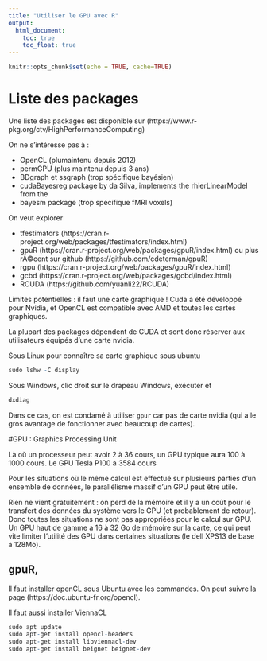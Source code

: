 ```yaml
---
title: "Utiliser le GPU avec R"
output: 
  html_document:
    toc: true
    toc_float: true
---
```


```r
knitr::opts_chunk$set(echo = TRUE, cache=TRUE)
```

# Liste des packages
Une liste des packages est disponible sur (https://www.r-pkg.org/ctv/HighPerformanceComputing)

On ne s'intéresse pas à :

- OpenCL  (plumaintenu depuis 2012)
- permGPU (plus maintenu depuis 3 ans)
- BDgraph et  ssgraph (trop spécifique bayésien)
- cudaBayesreg package by da Silva, implements the rhierLinearModel from the 
- bayesm package (trop spécifique fMRI voxels)

On veut explorer 

- tfestimators (https://cran.r-project.org/web/packages/tfestimators/index.html)
- gpuR (https://cran.r-project.org/web/packages/gpuR/index.html) ou plus rÃ©cent sur github (https://github.com/cdeterman/gpuR)
- rgpu (https://cran.r-project.org/web/packages/gpuR/index.html)
- gcbd (https://cran.r-project.org/web/packages/gcbd/index.html)
- RCUDA (https://github.com/yuanli22/RCUDA)


Limites potentielles : il faut une carte graphique !
Cuda a été développé pour Nvidia, et OpenCL est compatible avec AMD et toutes les cartes graphiques. 

La plupart des packages dépendent de CUDA et sont donc réserver aux utilisateurs équipés d'une carte nvidia.

Sous Linux pour connaître sa carte graphique sous ubuntu 

```r
sudo lshw -C display
```

Sous Windows, clic droit sur le drapeau Windows, exécuter et
```r
dxdiag
```


Dans ce cas, on est condamé  à utiliser `gpur` car pas de carte nvidia (qui a le gros avantage de fonctionner avec beaucoup de cartes).

#GPU : Graphics Processing Unit

Là où un processeur peut avoir 2 à 36 cours, un GPU typique aura 100 à 1000 cours. Le GPU Tesla P100 a 3584 cours

Pour les situations où le même calcul est effectué sur plusieurs parties d'un ensemble de données, le parallélisme massif d'un GPU peut être utile.

Rien ne vient gratuitement : on perd de la mémoire et il y a un coût pour le transfert des données du système vers le GPU (et probablement de retour). Donc toutes les situations ne sont pas appropriées pour le calcul sur GPU. Un GPU haut de gamme a 16 à 32 Go de mémoire sur la carte, ce qui peut vite limiter l'utilité des GPU dans certaines situations (le dell  XPS13 de base a 128Mo).

## gpuR, 

Il faut installer openCL sous Ubuntu avec les commandes. On peut suivre la page 
(https://doc.ubuntu-fr.org/opencl).

Il faut aussi installer ViennaCL

```r
sudo apt update
sudo apt-get install opencl-headers
sudo apt-get install libviennacl-dev
sudo apt-get install beignet beignet-dev

```

<!-- Une vignette très utile et très bien faite (https://cran.r-project.org/web/packages/gpuR/vignettes/gpuR.pdf) -->


<!-- Sous Windows un `install.packages()` classique fonctionne très bien. -->

<!-- #Fonctionnement -->
<!-- Voyons l'exemple ci-dessous sur des multiplications matriciels -->

<!-- ```{r } -->
<!-- library(gpuR) -->
<!-- ORDER = 1024 -->

<!-- A = matrix(rnorm(ORDER^2), nrow=ORDER) -->
<!-- B = matrix(rnorm(ORDER^2), nrow=ORDER) -->
<!-- gpuA = gpuMatrix(A, type="double") #float possible -->
<!-- gpuB = gpuMatrix(B, type="double") -->
<!-- vclA = vclMatrix(A) -->
<!-- vclB = vclMatrix(B) -->


<!-- system.time(A %*% B) -->
<!-- system.time(gpuA %*% gpuB) -->
<!-- system.time(vclA %*% vclB) -->

<!-- ``` -->

<!-- La librairie gpuR utilise les classes S4 (même si on ne va pas utiliser cette fonctionnalité ici). L'objet gpuMatrix pointe sur une matrice dans la RAM qui est ensuite calculée par le GPU lorsqu'elle est appelée par une fonction. Cela évite que R recopie l'objet a chaque appel. Ceci peut se voir par exemple : -->

<!-- ```{r } -->
<!-- library(pryr) -->

<!-- x = matrix(rnorm(16), 4) -->
<!-- y = x -->

<!-- address(x) -->
<!-- address(y) -->

<!-- y[1,1] = 0 -->
<!-- address(x) -->
<!-- address(y) -->

<!-- x = gpuMatrix(rnorm(16), 4, 4) -->
<!-- y = x -->

<!-- x@address -->
<!-- y@address -->

<!-- y[1,1] = 0 -->
<!-- x@address -->
<!-- y@address -->

<!-- ``` -->

<!-- Chaque nouvelle variable affectée à cet objet ne copiera que le pointeur, rendant ainsi le programme plus efficace en termes de mémoire. Toutefois, la classe gpuMatrix nécessite toujours d'allouer de la mémoire GPU et de copier les données sur l'appareil pour chaque appel de fonction. Les fonctions les plus couramment utilisées sont présentes et en particulier les fonctions` % *%, +, -, *, /, crossprod, tcrossprod et trig`. Un utilisateur R peut créer ces objets et tirer parti des ressources GPU sans avoir besoin de connaître un tas de fonctions qui pourraient casser les algorithmes existants. Ceci signifie aussi que le gain est plus faible pour des fonctions plus évoluées -->

<!-- Pour les classes gpuMatix et gpuVector, il existe une classe vclMatrix et vclVector close qui pointe vers les objets qui persistent dans la RAM du processeur graphique. De cette manière, l'utilisateur décide explicitement du moment où les données doivent être déplacées dans la RAM. En évitant les transferts de données inutiles les performances peuvent être considérablement améliorées. L'autre intérêt de vclMatrix est la scalabilité : On peut regarder ce qui se passe en doublant la taille de la matrice. -->

<!-- ```{r } -->
<!-- ORDER =2048 -->

<!-- A = matrix(rnorm(ORDER^2), nrow=ORDER) -->
<!-- B = matrix(rnorm(ORDER^2), nrow=ORDER) -->
<!-- gpuA = gpuMatrix(A, type="double") -->
<!-- gpuB = gpuMatrix(B, type="double") -->
<!-- vclA = vclMatrix(A) -->
<!-- vclB = vclMatrix(B) -->


<!-- system.time(A %*% B) -->
<!-- system.time(gpuA %*% gpuB) -->
<!-- system.time(vclA %*% vclB) -->

<!-- ``` -->

<!-- Petit détail : pour traduire unne gpuMatrix ou un vclMatrix en matrice classque il suffit de rajouter les crochets -->

<!-- ```{r } -->
<!-- class(gpuA) -->
<!-- class(gpuA[]) -->
<!-- class(vclA) -->
<!-- class(vclA[]) -->

<!-- ``` -->
<!-- ##Quelques limites -->

<!-- Si l'on sort des fonctions adaptés pour `gpuR` le gain tombe immédiatement.  -->

<!-- ```{r } -->
<!-- ORDER =1024 -->

<!-- A = matrix(rnorm(ORDER^2), nrow=ORDER) -->
<!-- gpuA = gpuMatrix(A, type="double") -->
<!-- vclA = vclMatrix(A) -->

<!-- system.time(solve(A)) -->
<!-- system.time(solve(gpuA)) -->
<!-- system.time(solve(vclA)) -->



<!-- system.time(svd(A)) -->
<!-- system.time(svd(gpuA)) -->
<!-- system.time(svd(vclA)) -->
<!-- ``` -->

<!-- Ensuite la taille des objets est limitée par la taille de la RAM GPU (la fonction `gc()` permet de voir la taille des objets dans le garbage collector de R) -->
<!-- # Comment choisir sa carte graphique -->

<!-- Des configurations luxueuses peuvent avoir plusieurs cartes et il est donc utile de pouvoir chosir.  -->

<!-- - `listContexts()` donne la liste des cartes -->
<!-- - `currentContext()` donne la carte utilisée -->
<!-- - `setContext(id=2)` spécifie la carte à utiliser -->

<!-- Enfin `gpuInfo()` donne les infos sur la carte graphique (et en particulier le nombre de coeur). -->

<!-- ## RCUDA -->
<!-- CUDA est le framework développé par NVIDIA pour pour gérer ses GPU -->

<!-- RCUDA est l'interface R et est uniquement développé pour LINUX -->

<!-- Sous Windows, l'enfer commence : il faut écrire le code CUDA ; l'exporter en dll et charger le dll sous R -->

<!-- Le code CUDA nécessite de définr le code executé par chaque thread dans chaque bloc. Puis de gérr l'allocation mémoire dans chaque bloc et dans chaque thread.  -->

<!-- Deux ressources importantes : -->

<!-- -(https://devblogs.nvidia.com/accelerate-r-applications-cuda/) -->
<!-- -(http://www.ademiller.com/blogs/tech/2010/10/visual-studio-2010-adding-intellisense-support-for-cuda-c/) -->

<!-- Le premier document précise comment insérer CUDA (et en particulier sous Windows) -->

<!-- Le deuxième document permet de mettre à jour `Intellisense` pour prendre en compte les mots-clés CUDA -->

<!-- Il faut aussi comprendre le GPU, et le code CUDA. Une bonne référence est  -->

<!-- Kirk, D. B., and  Wen-Mei, W. H. (2016). Programming massively parallel processors: a hands-on approach. Morgan kaufmann. -->